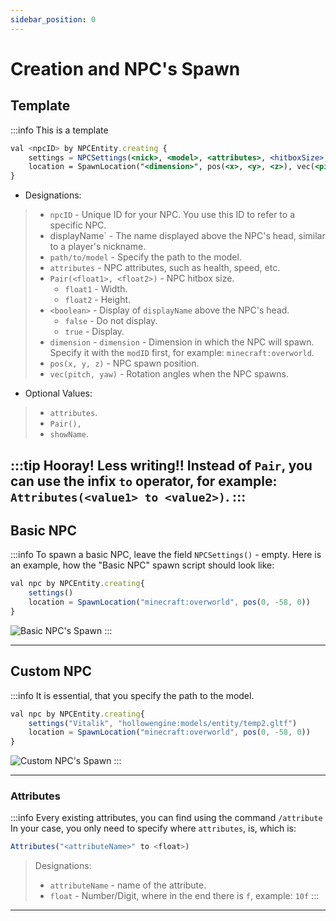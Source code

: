 ```yaml
---
sidebar_position: 0
---
```



# Creation and NPC's Spawn

## Template

:::info This is a template

```jsx
val <npcID> by NPCEntity.creating {
    settings = NPCSettings(<nick>, <model>, <attributes>, <hitboxSize>, <showNick>)
    location = SpawnLocation("<dimension>", pos(<x>, <y>, <z>), vec(<pitch>, <yaw>))
}
```

- Designations:
> - `npcID` - Unique ID for your NPC. You use this ID to refer to a specific NPC.
> - displayName` - The name displayed above the NPC's head, similar to a player's nickname.
> - `path/to/model` - Specify the path to the model.
> - `attributes` - NPC attributes, such as health, speed, etc.
> - `Pair(<float1>, <float2>)` - NPC hitbox size.
>   - `float1` - Width.
>   - `float2` - Height.
> - `<boolean>` - Display of `displayName` above the NPC's head.
>   - `false` - Do not display.
>   - `true` - Display.
> - `dimension` - `dimension` - Dimension in which the NPC will spawn. Specify it with the `modID` first, for example: `minecraft:overworld`.
> - `pos(x, y, z)` - NPC spawn position.
> - `vec(pitch, yaw)` - Rotation angles when the NPC spawns.

- Optional Values:
> - `attributes`. 
> - `Pair(),` 
> - `showName`.


:::tip Hooray! Less writing!!
Instead of `Pair`, you can use the infix `to` operator, for example: `Attributes(<value1> to <value2>)`.
:::
---

## Basic NPC

:::info To spawn a basic NPC, leave the field `NPCSettings()` - empty.
Here is an example, how the "Basic NPC" spawn script should look like:
```jsx
val npc by NPCEntity.creating{
    settings()
    location = SpawnLocation("minecraft:overworld", pos(0, -58, 0))
}
```
![Basic NPC's Spawn](../../.resourses/spawn-basic-npc.gif)
:::

---

## Custom NPC

:::info It is essential, that you specify the path to the model.
```jsx
val npc by NPCEntity.creating{
    settings("Vitalik", "hollowengine:models/entity/temp2.gltf")
    location = SpawnLocation("minecraft:overworld", pos(0, -58, 0))
}
```
![Custom NPC's Spawn](../../.resourses/spawn-custom-npc.gif)
:::

---

### Attributes

:::info Every existing attributes, you can find using the command `/attribute`
In your case, you only need to specify where `attributes`, is, which is:
```jsx
Attributes("<attributeName>" to <float>)
```
> Designations:
> - `attributeName` - name of the attribute.
> - `float` - Number/Digit, where in the end there is `f`, example: `10f`
:::

---
